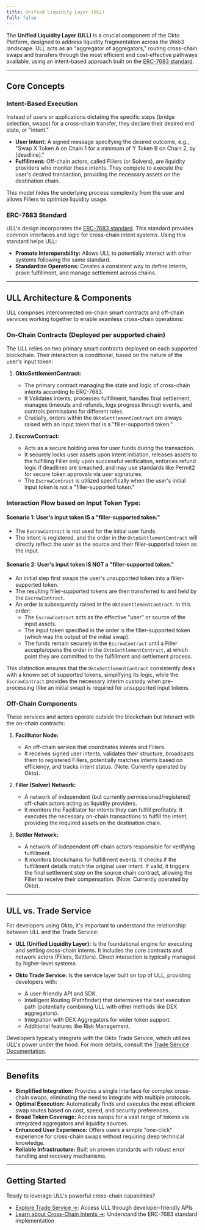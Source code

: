 ```yaml
---
title: Unified Liquidity Layer (ULL)
full: false
---
```



<AIMarkdownComponent />

The **Unified Liquidity Layer (ULL)** is a crucial component of the Okto Platform, designed to address liquidity fragmentation across the Web3 landscape. ULL acts as an "aggregator of aggregators," routing cross-chain swaps and transfers through the most efficient and cost-effective pathways available, using an intent-based approach built on the [ERC-7683 standard](/docs/system-capabilities/cross-chain-intents).

<FullscreenImage 
    src="/images/ull-infra-new.png" 
    alt="ULL" 
    className="w-full md:w-auto max-w-full rounded-lg shadow-md" 
/>

---

## Core Concepts

### Intent-Based Execution

Instead of users or applications dictating the specific steps (bridge selection, swaps) for a cross-chain transfer, they declare their desired end state, or "intent."

- **User Intent:** A signed message specifying the desired outcome, e.g., "Swap X Token A on Chain 1 for a minimum of Y Token B on Chain 2, by [deadline]."
- **Fulfillment:** Off-chain actors, called Fillers (or Solvers), are liquidity providers who monitor these intents. They compete to execute the user's desired transaction, providing the necessary assets on the destination chain.

This model hides the underlying process complexity from the user and allows Fillers to optimize liquidity usage.

### ERC-7683 Standard

ULL's design incorporates the [ERC-7683 standard](https://eips.ethereum.org/EIPS/eip-7683). This standard provides common interfaces and logic for cross-chain intent systems. Using this standard helps ULL:

- **Promote Interoperability:** Allows ULL to potentially interact with other systems following the same standard.
- **Standardize Operations:** Creates a consistent way to define intents, prove fulfillment, and manage settlement across chains.

---

## ULL Architecture & Components

ULL comprises interconnected on-chain smart contracts and off-chain services working together to enable seamless cross-chain operations:

### On-Chain Contracts (Deployed per supported chain)

The ULL relies on two primary smart contracts deployed on each supported blockchain. Their interaction is conditional, based on the nature of the user's input token:

1. **OktoSettlementContract:**

    - The primary contract managing the state and logic of cross-chain intents according to ERC-7683.
    - It Validates intents, processes fulfillment, handles final settlement, manages timeouts and refunds, logs progress through events, and controls permissions for different roles.
    - Crucially, orders within the `OktoSettlementContract` are always raised with an input token that is a "filler-supported token."

2. **EscrowContract:**

    - Acts as a secure holding area for user funds during the transaction.
    - It securely locks user assets upon intent initiation, releases assets to the fulfilling Filler only upon successful verification, enforces refund logic if deadlines are breached, and may use standards like Permit2 for secure token approvals via user signatures.
    - The `EscrowContract` is utilized specifically when the user's initial input token is not a "filler-supported token."

### Interaction Flow based on Input Token Type:

#### Scenario 1: User's input token IS a "filler-supported token."

- The `EscrowContract` is not used for the initial user funds.
- The intent is registered, and the order in the `OktoSettlementContract` will directly reflect the user as the source and their filler-supported token as the input.

#### Scenario 2: User's input token IS NOT a "filler-supported token."

- An initial step first swaps the user's unsupported token into a filler-supported token.
- The resulting filler-supported tokens are then transferred to and held by the `EscrowContract`.
- An order is subsequently raised in the `OktoSettlementContract`. In this order:
  - The `EscrowContract` acts as the effective "user" or source of the input assets.
  - The input token specified in the order is the filler-supported token (which was the output of the initial swap).
  - The funds remain securely in the `EscrowContract` until a Filler accepts/opens the order in the `OktoSettlementContract`, at which point they are committed to the fulfillment and settlement process.

This distinction ensures that the `OktoSettlementContract` consistently deals with a known set of supported tokens, simplifying its logic, while the `EscrowContract` provides the necessary interim custody when pre-processing (like an initial swap) is required for unsupported input tokens.

### Off-Chain Components

These services and actors operate outside the blockchain but interact with the on-chain contracts:

1. **Facilitator Node:**
   - An off-chain service that coordinates intents and Fillers.
   - It receives signed user intents, validates their structure, broadcasts them to registered Fillers, potentially matches intents based on efficiency, and tracks intent status. (Note: Currently operated by Okto).

2. **Filler (Solver) Network:**
   - A network of independent (but currently permissioned/registered) off-chain actors acting as liquidity providers.
   - It monitors the Facilitator for intents they can fulfill profitably. It executes the necessary on-chain transactions to fulfill the intent, providing the required assets on the destination chain.

3. **Settler Network:**
   - A network of independent off-chain actors responsible for verifying fulfillment.
   - It monitors blockchains for fulfillment events. It checks if the fulfillment details match the original user intent. If valid, it triggers the final settlement step on the source chain contract, allowing the Filler to receive their compensation. (Note: Currently operated by Okto).

---

## ULL vs. Trade Service

For developers using Okto, it's important to understand the relationship between ULL and the Trade Service:

- **ULL (Unified Liquidity Layer):** Is the foundational engine for executing and settling cross-chain intents. It includes the core contracts and network actors (Fillers, Settlers). Direct interaction is typically managed by higher-level systems.

- **Okto Trade Service:** Is the service layer built on top of ULL, providing developers with:
  - A user-friendly API and SDK.
  - Intelligent Routing (Pathfinder) that determines the best execution path (potentially combining ULL with other methods like DEX aggregators).
  - Integration with DEX Aggregators for wider token support.
  - Additional features like Risk Management.

<FullscreenImage 
    src="/images/trade-service-architecture.png" 
    alt="Trade Service Architecture" 
    className="w-full md:w-auto max-w-full rounded-lg shadow-md" 
/>

Developers typically integrate with the Okto Trade Service, which utilizes ULL's power under the hood. For more details, consult the [Trade Service Documentation](/docs/trade-service).

---

## Benefits

- **Simplified Integration:** Provides a single interface for complex cross-chain swaps, eliminating the need to integrate with multiple protocols.
- **Optimal Execution:** Automatically finds and executes the most efficient swap routes based on cost, speed, and security preferences.
- **Broad Token Coverage:** Access swaps for a vast range of tokens via integrated aggregators and liquidity sources.
- **Enhanced User Experience:** Offers users a simple "one-click" experience for cross-chain swaps without requiring deep technical knowledge.
- **Reliable Infrastructure:** Built on proven standards with robust error handling and recovery mechanisms.

---

## Getting Started

Ready to leverage ULL's powerful cross-chain capabilities?

- [Explore Trade Service →](/docs/trade-service): Access ULL through developer-friendly APIs
- [Learn about Cross-Chain Intents →](/docs/system-capabilities/cross-chain-intents): Understand the ERC-7683 standard implementation
